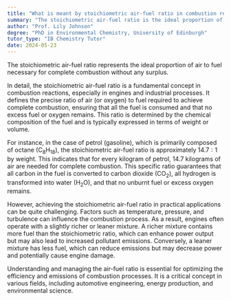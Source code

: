 ```yaml
---
title: "What is meant by stoichiometric air-fuel ratio in combustion reactions?"
summary: "The stoichiometric air-fuel ratio is the ideal proportion of air to fuel needed for complete combustion without any excess."
author: "Prof. Lily Johnson"
degree: "PhD in Environmental Chemistry, University of Edinburgh"
tutor_type: "IB Chemistry Tutor"
date: 2024-05-23
---
```


The stoichiometric air-fuel ratio represents the ideal proportion of air to fuel necessary for complete combustion without any surplus.

In detail, the stoichiometric air-fuel ratio is a fundamental concept in combustion reactions, especially in engines and industrial processes. It defines the precise ratio of air (or oxygen) to fuel required to achieve complete combustion, ensuring that all the fuel is consumed and that no excess fuel or oxygen remains. This ratio is determined by the chemical composition of the fuel and is typically expressed in terms of weight or volume.

For instance, in the case of petrol (gasoline), which is primarily composed of octane ($\text{C}_8\text{H}_{18}$), the stoichiometric air-fuel ratio is approximately $14.7:1$ by weight. This indicates that for every kilogram of petrol, $14.7$ kilograms of air are needed for complete combustion. This specific ratio guarantees that all carbon in the fuel is converted to carbon dioxide ($\text{CO}_2$), all hydrogen is transformed into water ($\text{H}_2\text{O}$), and that no unburnt fuel or excess oxygen remains.

However, achieving the stoichiometric air-fuel ratio in practical applications can be quite challenging. Factors such as temperature, pressure, and turbulence can influence the combustion process. As a result, engines often operate with a slightly richer or leaner mixture. A richer mixture contains more fuel than the stoichiometric ratio, which can enhance power output but may also lead to increased pollutant emissions. Conversely, a leaner mixture has less fuel, which can reduce emissions but may decrease power and potentially cause engine damage.

Understanding and managing the air-fuel ratio is essential for optimizing the efficiency and emissions of combustion processes. It is a critical concept in various fields, including automotive engineering, energy production, and environmental science.
    